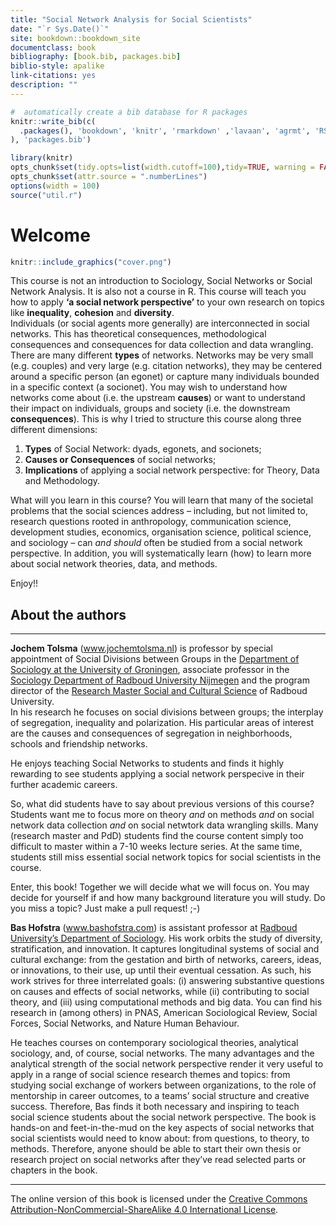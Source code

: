 ```yaml
---
title: "Social Network Analysis for Social Scientists"
date: "`r Sys.Date()`"
site: bookdown::bookdown_site
documentclass: book
bibliography: [book.bib, packages.bib]
biblio-style: apalike
link-citations: yes
description: ""
---
```




<!---
https://jochemtolsma.github.io/SNA-4-Social-Scientists/
--->

```r
#  automatically create a bib database for R packages
knitr::write_bib(c(
  .packages(), 'bookdown', 'knitr', 'rmarkdown' ,'lavaan', 'agrmt', 'RSiena', 'igraph'
), 'packages.bib')
```

```r
library(knitr)
opts_chunk$set(tidy.opts=list(width.cutoff=100),tidy=TRUE, warning = FALSE, message = FALSE,comment = "#>", cache=TRUE)
opts_chunk$set(attr.source = ".numberLines")
options(width = 100)
source("util.r")

```

# Welcome {.unnumbered}


```r
knitr::include_graphics("cover.png")
```

<!--- I  wonder whether starting with a negative ("This book is *not*...") is something we want. Perhaps the next iteration we can start with the USP: "This book is about THE social network perspective. That makes it way more important than either the x, the y, or the z. Here, we integrate all that stuff. And so this course is not specifically on either x, y, or z, but instead we relate and integrate these three things into..." Something like that. --->

This course is not an introduction to Sociology, Social Networks or Social Network Analysis. It is also not a course in R. This course will teach you how to apply **'a social network perspective'** to your own research on topics like **inequality**, **cohesion** and **diversity**.\
Individuals (or social agents more generally) are interconnected in social networks. This has theoretical consequences, methodological consequences and consequences for data collection and data wrangling. There are many different **types** of networks. Networks may be very small (e.g. couples) and very large (e.g. citation networks), they may be centered around a specific person (an egonet) or capture many individuals bounded in a specific context (a socionet). You may wish to understand how networks come about (i.e. the upstream **causes**) or want to understand their impact on individuals, groups and society (i.e. the downstream **consequences**). This is why I tried to structure this course along three different dimensions:

1.  **Types** of Social Network: dyads, egonets, and socionets;
2.  **Causes or Consequences** of social networks;
3.  **Implications** of applying a social network perspective: for Theory, Data and Methodology.

<!--- I edited the paragraph below, also for its substance because it may have gone too quickly ("problems of the social sciences", e.g., sounds like problematic social science instead of problem-focused social science as a starting point).  ---> 

What will you learn in this course? You will learn that many of the societal problems that the social sciences address -- including, but not limited to, research questions rooted in anthropology, communication science, development studies, economics, organisation science, political science, and sociology -- can *and should* often be studied from a social network perspective. In addition, you will systematically learn (how) to learn more about social network theories, data, and methods.

<!--- We may expand here on the book structure a tiny bit more (just as short as the paragraph above), i know we do that in chap1, but a small primer on what to expect is useful to draw readers in. ---> 

Enjoy!!



## About the authors {.unnumbered}

------------------------------------------------------------------------

**Jochem Tolsma** ([www.jochemtolsma.nl](https://www.jochemtolsma.nl)) is professor by special appointment of Social Divisions between Groups in the [Department of Sociology at the University of Groningen](https://www.rug.nl/gmw/sociology/), associate professor in the [Sociology Department of Radboud University Nijmegen](https://www.ru.nl/sociology/) and the program director of the [Research Master Social and Cultural Science](https://www.ru.nl/courseguides/socsci/research-master/social-cultural-science/) of Radboud University.\
In his research he focuses on social divisions between groups; the interplay of segregation, inequality and polarization. His particular areas of interest are the causes and consequences of segregation in neighborhoods, schools and friendship networks.

He enjoys teaching Social Networks to students and finds it highly rewarding to see students applying a social network perspecive in their further academic careers.

So, what did students have to say about previous versions of this course? Students want me to focus more on theory *and* on methods *and* on social network data collection *and* on social netwtork data wrangling skills. Many (research master and PdD) students find the course content simply too difficult to master within a 7-10 weeks lecture series. At the same time, students still miss essential social network topics for social scientists in the course.

Enter, this book! Together we will decide what we will focus on. You may decide for yourself if and how many background literature you will study. Do you miss a topic? Just make a pull request! ;-)

**Bas Hofstra** ([www.bashofstra.com](https://www.bashofstra.com)) is assistant professor at [Radboud University’s Department of Sociology](https://www.ru.nl/sociology/). His work orbits the study of diversity, stratification, and innovation. It captures longitudinal systems of social and cultural exchange: from the gestation and birth of networks, careers, ideas, or innovations, to their use, up until their eventual cessation. As such, his work strives for three interrelated goals: (i) answering substantive questions on causes and effects of social networks, while (ii) contributing to social theory, and (iii) using computational methods and big data. You can find his research in (among others) in PNAS, American Sociological Review, Social Forces, Social Networks, and Nature Human Behaviour.

He teaches courses on contemporary sociological theories, analytical sociology, and, of course, social networks. The many advantages and the analytical strength of the social network perspective render it very useful to apply in a range of social science research themes and topics: from studying social exchange of workers between organizations, to the role of mentorship in career outcomes, to a teams’ social structure and creative success. Therefore, Bas finds it both necessary and inspiring to teach social science students about the social network perspective. The book is hands-on and feet-in-the-mud on the key aspects of social networks that social scientists would need to know about: from questions, to theory, to methods. Therefore, anyone should be able to start their own thesis or research project on social networks after they’ve read selected parts or chapters in the book.

------------------------------------------------------------------------

The online version of this book is licensed under the [Creative Commons Attribution-NonCommercial-ShareAlike 4.0 International License](https://creativecommons.org/licenses/by-nc-sa/4.0/).
